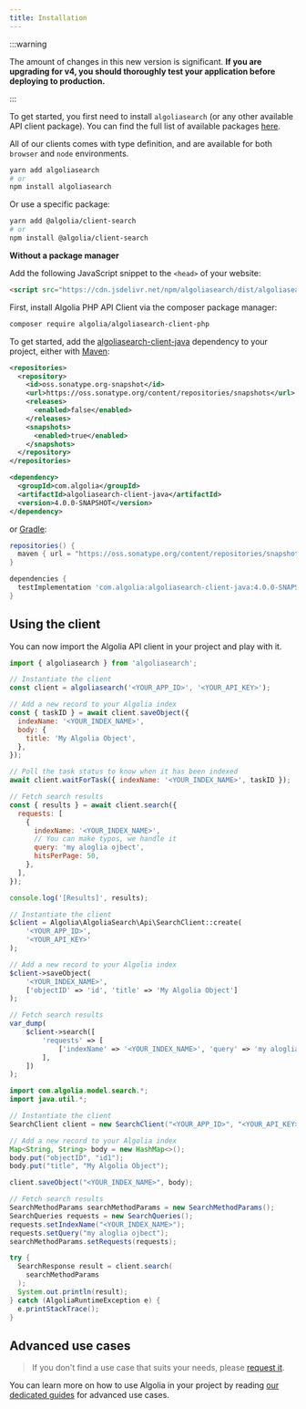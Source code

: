 ```yaml
---
title: Installation
---
```


:::warning

The amount of changes in this new version is significant. **If you are upgrading for v4, you should thoroughly test your application before deploying to production.**

:::


<TabsLanguage>
<TabItem value="javascript">

To get started, you first need to install `algoliasearch` (or any other available API client package). You can find the full list of available packages [here](https://www.npmjs.com/org/experimental-api-clients-automation).

All of our clients comes with type definition, and are available for both `browser` and `node` environments.

```bash
yarn add algoliasearch
# or
npm install algoliasearch
```

Or use a specific package:

```bash
yarn add @algolia/client-search
# or
npm install @algolia/client-search
```

**Without a package manager**

Add the following JavaScript snippet to the `<head>` of your website:

```html
<script src="https://cdn.jsdelivr.net/npm/algoliasearch/dist/algoliasearch.umd.js"></script>
```

</TabItem>

<TabItem value="php">

First, install Algolia PHP API Client via the composer package manager:

```bash
composer require algolia/algoliasearch-client-php
```

</TabItem>

<TabItem value="java">

To get started, add the [algoliasearch-client-java](https://oss.sonatype.org/content/repositories/snapshots/com/algolia/algoliasearch-client-java/4.0.0-SNAPSHOT/) dependency to your project, either with [Maven](https://maven.apache.org/):

```xml
<repositories>
  <repository>
    <id>oss.sonatype.org-snapshot</id>
    <url>https://oss.sonatype.org/content/repositories/snapshots</url>
    <releases>
      <enabled>false</enabled>
    </releases>
    <snapshots>
      <enabled>true</enabled>
    </snapshots>
  </repository>
</repositories>

<dependency>
  <groupId>com.algolia</groupId>
  <artifactId>algoliasearch-client-java</artifactId>
  <version>4.0.0-SNAPSHOT</version>
</dependency>
```

or [Gradle](https://gradle.org/):

```groovy
repositories() {
  maven { url = "https://oss.sonatype.org/content/repositories/snapshots/" }
}

dependencies {
  testImplementation 'com.algolia:algoliasearch-client-java:4.0.0-SNAPSHOT'
}
```

</TabItem>
</TabsLanguage>

## Using the client

You can now import the Algolia API client in your project and play with it.

<TabsLanguage>
<TabItem value="javascript">

```js
import { algoliasearch } from 'algoliasearch';

// Instantiate the client
const client = algoliasearch('<YOUR_APP_ID>', '<YOUR_API_KEY>');

// Add a new record to your Algolia index
const { taskID } = await client.saveObject({
  indexName: '<YOUR_INDEX_NAME>',
  body: {
    title: 'My Algolia Object',
  },
});

// Poll the task status to know when it has been indexed
await client.waitForTask({ indexName: '<YOUR_INDEX_NAME>', taskID });

// Fetch search results
const { results } = await client.search({
  requests: [
    {
      indexName: '<YOUR_INDEX_NAME>',
      // You can make typos, we handle it
      query: 'my aloglia ojbect',
      hitsPerPage: 50,
    },
  ],
});

console.log('[Results]', results);
```

</TabItem>
<TabItem value="php">

```php
// Instantiate the client
$client = Algolia\AlgoliaSearch\Api\SearchClient::create(
    '<YOUR_APP_ID>',
    '<YOUR_API_KEY>'
);

// Add a new record to your Algolia index
$client->saveObject(
    '<YOUR_INDEX_NAME>',
    ['objectID' => 'id', 'title' => 'My Algolia Object']
);

// Fetch search results
var_dump(
    $client->search([
        'requests' => [
            ['indexName' => '<YOUR_INDEX_NAME>', 'query' => 'my aloglia ojbect'],
        ],
    ])
);
```

</TabItem>
<TabItem value="java">

```java
import com.algolia.model.search.*;
import java.util.*;

// Instantiate the client
SearchClient client = new SearchClient("<YOUR_APP_ID>", "<YOUR_API_KEY>");

// Add a new record to your Algolia index
Map<String, String> body = new HashMap<>();
body.put("objectID", "id1");
body.put("title", "My Algolia Object");

client.saveObject("<YOUR_INDEX_NAME>", body);

// Fetch search results
SearchMethodParams searchMethodParams = new SearchMethodParams();
SearchQueries requests = new SearchQueries();
requests.setIndexName("<YOUR_INDEX_NAME>");
requests.setQuery("my aloglia ojbect");
searchMethodParams.setRequests(requests);

try {
  SearchResponse result = client.search(
    searchMethodParams
  );
  System.out.println(result);
} catch (AlgoliaRuntimeException e) {
  e.printStackTrace();
}
```

</TabItem>
</TabsLanguage>

## Advanced use cases

> If you don't find a use case that suits your needs, please [request it](https://github.com/algolia/api-clients-automation/issues/new?assignees=&labels=&template=Feature_request.md).

You can learn more on how to use Algolia in your project by reading [our dedicated guides](/docs/clients/guides/send-data-to-algolia) for advanced use cases.
